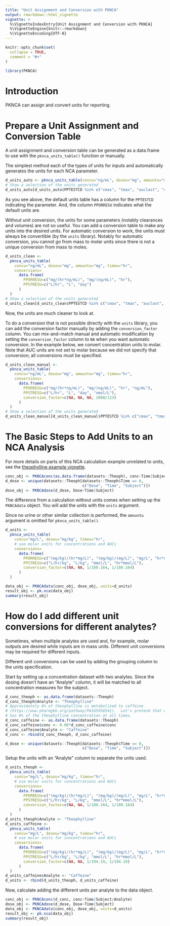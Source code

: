 ```yaml
---
title: "Unit Assignment and Conversion with PKNCA"
output: rmarkdown::html_vignette
vignette: >
  %\VignetteIndexEntry{Unit Assignment and Conversion with PKNCA}
  %\VignetteEngine{knitr::rmarkdown}
  %\VignetteEncoding{UTF-8}
---
```


```r
knitr::opts_chunk$set(
  collapse = TRUE,
  comment = "#>"
)
```

```r
library(PKNCA)
```

# Introduction

PKNCA can assign and convert units for reporting.

# Prepare a Unit Assignment and Conversion Table

A unit assignment and conversion table can be generated as a data.frame to use with the `pknca_units_table()` function or manually.

The simplest method each of the types of units for inputs and automatically generates the units for each NCA parameter.

```r
d_units_auto <- pknca_units_table(concu="ng/mL", doseu="mg", amountu="mg", timeu="hr")
# Show a selection of the units generated
d_units_auto[d_units_auto$PPTESTCD %in% c("cmax", "tmax", "auclast", "cl.obs", "vd.obs"), ]
```

As you see above, the default units table has a column for the `PPTESTCD` indicating the parameter.  And, the column `PPORRESU` indicates what the default units are.

Without unit conversion, the units for some parameters (notably clearances and volumes) are not so useful.  You can add a conversion table to make any units into the desired units.  For automatic conversion to work, the units must always be convertible (by the `units` library).  Notably for automatic conversion, you cannot go from mass to molar units since there is not a unique conversion from mass to moles.

```r
d_units_clean <-
  pknca_units_table(
    concu="ng/mL", doseu="mg", amountu="mg", timeu="hr",
    conversions=
      data.frame(
        PPORRESU=c("mg/(hr*ng/mL)", "mg/(ng/mL)", "hr"),
        PPSTRESU=c("L/hr", "L", "day")
      )
  )
# Show a selection of the units generated
d_units_clean[d_units_clean$PPTESTCD %in% c("cmax", "tmax", "auclast", "cl.obs", "vd.obs"), ]
```

Now, the units are much cleaner to look at.

To do a conversion that is not possible directly with the `units` library, you can add the conversion factor manually by adding the `conversion_factor` column.  You can mix-and-match manual and automatic modification by setting the `conversion_factor` column to `NA` when you want automatic conversion.  In the example below, we convert concentration units to molar.  Note that AUC units are not set to molar because we did not specify that conversion; all conversions must be specified.

```r
d_units_clean_manual <-
  pknca_units_table(
    concu="ng/mL", doseu="mg", amountu="mg", timeu="hr",
    conversions=
      data.frame(
        PPORRESU=c("mg/(hr*ng/mL)", "mg/(ng/mL)", "hr", "ng/mL"),
        PPSTRESU=c("L/hr", "L", "day", "nmol/L"),
        conversion_factor=c(NA, NA, NA, 1000/123)
      )
  )
# Show a selection of the units generated
d_units_clean_manual[d_units_clean_manual$PPTESTCD %in% c("cmax", "tmax", "auclast", "cl.obs", "vd.obs"), ]
```

# The Basic Steps to Add Units to an NCA Analysis

For more details on parts of this NCA calculation example unrelated to units, see the [theophylline example vignette](Example-theophylline.html).

```r
conc_obj <- PKNCAconc(as.data.frame(datasets::Theoph), conc~Time|Subject)
d_dose <- unique(datasets::Theoph[datasets::Theoph$Time == 0,
                                  c("Dose", "Time", "Subject")])
dose_obj <- PKNCAdose(d_dose, Dose~Time|Subject)
```

The difference from a calculation without units comes when setting up the `PKNCAdata` object.  You will add the units with the `units` argument.  

Since no urine or other similar collection is performed, the `amountu` argument is omitted for `pknca_units_table()`.

```r
d_units <-
  pknca_units_table(
    concu="mg/L", doseu="mg/kg", timeu="hr",
    # use molar units for concentrations and AUCs
    conversions=
      data.frame(
        PPORRESU=c("(mg/kg)/(hr*mg/L)", "(mg/kg)/(mg/L)", "mg/L", "hr*mg/L"),
        PPSTRESU=c("L/hr/kg", "L/kg", "mmol/L", "hr*mmol/L"),
        conversion_factor=c(NA, NA, 1/180.164, 1/180.164)
      )
  )

data_obj <- PKNCAdata(conc_obj, dose_obj, units=d_units)
result_obj <- pk.nca(data_obj)
summary(result_obj)
```

# How do I add different unit conversions for different analytes?

Sometimes, when multiple analytes are used and, for example, molar outputs are desired while inputs are in mass units.  Different unit conversions may be required for different inputs.

Different unit conversions can be used by adding the grouping column to the units specification.

Start by setting up a concentration dataset with two analytes.  Since the dosing doesn't have an "Analyte" column, it will be matched to all concentration measures for the subject.

```r
d_conc_theoph <- as.data.frame(datasets::Theoph)
d_conc_theoph$Analyte <- "Theophylline"
# Approximately 6% of theophylline is metabolized to caffeine
# (https://www.pharmgkb.org/pathway/PA165958541).  Let's pretend that means it
# has 6% of the theophylline concentration at all times.
d_conc_caffeine <- as.data.frame(datasets::Theoph)
d_conc_caffeine$conc <- 0.06*d_conc_caffeine$conc
d_conc_caffeine$Analyte <- "Caffeine"
d_conc <- rbind(d_conc_theoph, d_conc_caffeine)

d_dose <- unique(datasets::Theoph[datasets::Theoph$Time == 0,
                                  c("Dose", "Time", "Subject")])
```

Setup the units with an "Analyte" column to separate the units used.

```r
d_units_theoph <-
  pknca_units_table(
    concu="mg/L", doseu="mg/kg", timeu="hr",
    # use molar units for concentrations and AUCs
    conversions=
      data.frame(
        PPORRESU=c("(mg/kg)/(hr*mg/L)", "(mg/kg)/(mg/L)", "mg/L", "hr*mg/L"),
        PPSTRESU=c("L/hr/kg", "L/kg", "mmol/L", "hr*mmol/L"),
        conversion_factor=c(NA, NA, 1/180.164, 1/180.164)
      )
  )
d_units_theoph$Analyte <- "Theophylline"
d_units_caffeine <-
  pknca_units_table(
    concu="mg/L", doseu="mg/kg", timeu="hr",
    # use molar units for concentrations and AUCs
    conversions=
      data.frame(
        PPORRESU=c("(mg/kg)/(hr*mg/L)", "(mg/kg)/(mg/L)", "mg/L", "hr*mg/L"),
        PPSTRESU=c("L/hr/kg", "L/kg", "mmol/L", "hr*mmol/L"),
        conversion_factor=c(NA, NA, 1/194.19, 1/194.19)
      )
  )
d_units_caffeine$Analyte <- "Caffeine"
d_units <- rbind(d_units_theoph, d_units_caffeine)
```

Now, calculate adding the different units per analyte to the data object.

```r
conc_obj <- PKNCAconc(d_conc, conc~Time|Subject/Analyte)
dose_obj <- PKNCAdose(d_dose, Dose~Time|Subject)
data_obj <- PKNCAdata(conc_obj, dose_obj, units=d_units)
result_obj <- pk.nca(data_obj)
summary(result_obj)
```
